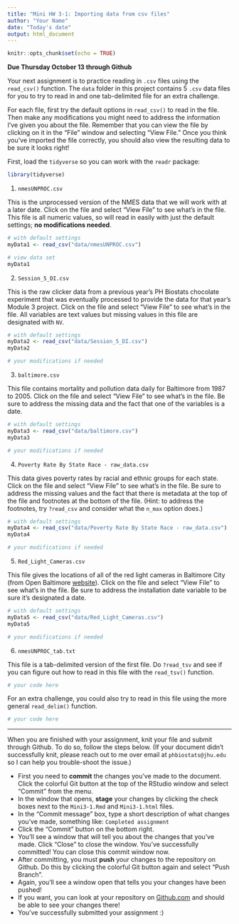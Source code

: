 ```yaml
---
title: "Mini HW 3-1: Importing data from csv files"
author: "Your Name"
date: "Today's date"
output: html_document
---
```


```r
knitr::opts_chunk$set(echo = TRUE)
```

**Due Thursday October 13 through Github**

Your next assignment is to practice reading in `.csv` files using the `read_csv()` function.  The `data` folder in this project contains 5 `.csv` data files for you to try to read in and one tab-delimited file for an extra challenge.  

For each file, first try the default options in `read_csv()` to read in the file.  Then make any modifications you might need to address the information I've given you about the file. Remember that you can view the file by clicking on it in the "File" window and selecting "View File."  Once you think you've imported the file correctly, you should also view the resulting data to be sure it looks right!

First, load the `tidyverse` so you can work with the `readr` package:
```r
library(tidyverse)
```

1. `nmesUNPROC.csv` 

This is the unprocessed version of the NMES data that we will work with at a later date.  Click on the file and select "View File" to see what's in the file.  This file is all numeric values, so will read in easily with just the default settings; **no modifications needed**.
```r
# with default settings
myData1 <- read_csv("data/nmesUNPROC.csv")

# view data set
myData1
```

2. `Session_5_DI.csv` 

This is the raw clicker data from a previous year's PH Biostats chocolate experiment that was eventually processed to provide the data for that year's Module 3 project.  Click on the file and select "View File" to see what's in the file. All variables are text values but missing values in this file are designated with `NV`.
```r
# with default settings
myData2 <- read_csv("data/Session_5_DI.csv")
myData2

# your modifications if needed

```


3. `baltimore.csv` 

This file contains mortality and pollution data daily for Baltimore from 1987 to 2005.  Click on the file and select "View File" to see what's in the file. Be sure to address the missing data and the fact that one of the variables is a date.
```r
# with default settings
myData3 <- read_csv("data/baltimore.csv")
myData3

# your modifications if needed

```

4. `Poverty Rate By State Race - raw_data.csv`

This data gives poverty rates by racial and ethnic groups for each state.  Click on the file and select "View File" to see what's in the file.  Be sure to address the missing values and the fact that there is metadata at the top of the file and footnotes at the bottom of the file.  (Hint: to address the footnotes, try `?read_csv` and consider what the `n_max` option does.) 
```r
# with default settings
myData4 <- read_csv("data/Poverty Rate By State Race - raw_data.csv")
myData4

# your modifications if needed

```

5. `Red_Light_Cameras.csv`

This file gives the locations of all of the red light cameras in Baltimore City (from Open Baltimore [website](https://data.baltimorecity.gov/datasets/baltimore::red-light-cameras-1/explore?location=39.318738%2C-76.621100%2C12.64)).  Click on the file and select "View File" to see what's in the file.  Be sure to address the installation date variable to be sure it's designated a date.
```r
# with default settings
myData5 <- read_csv("data/Red_Light_Cameras.csv")
myData5

# your modifications if needed

```

6. `nmesUNPROC_tab.txt`

This file is a tab-delimited version of the first file.  Do `?read_tsv` and see if you can figure out how to read in this file with the `read_tsv()` function.
```r
# your code here

```

For an extra challenge, you could also try to read in this file using the more general `read_delim()` function.
```r
# your code here

```

___

When you are finished with your assignment, knit your file and submit through Github. To do so, follow the steps below.  (If your document didn't successfully knit, please reach out to me over email at `phbiostats@jhu.edu` so I can help you trouble-shoot the issue.)

* First you need to **commit** the changes you've made to the document.  Click the colorful Git button at the top of the RStudio window and select "Commit" from the menu.
* In the window that opens, **stage** your changes by clicking the check boxes next to the `Mini3-1.Rmd` and `Mini3-1.html` files.
* In the "Commit message" box, type a short description of what changes you've made, something like: `Completed assignment`
* Click the "Commit" button on the bottom right.
* You'll see a window that will tell you about the changes that you've made.  Click "Close" to close the window.  You've successfully committed! You can close this commit window now.
* After committing, you must **push** your changes to the repository on Github.  Do this by clicking the colorful Git button again and select "Push Branch".  
* Again, you'll see a window open that tells you your changes have been pushed!
* If you want, you can look at your repository on [Github.com](https://github.com/) and should be able to see your changes there!  
* You've successfully submitted your assignment :)


